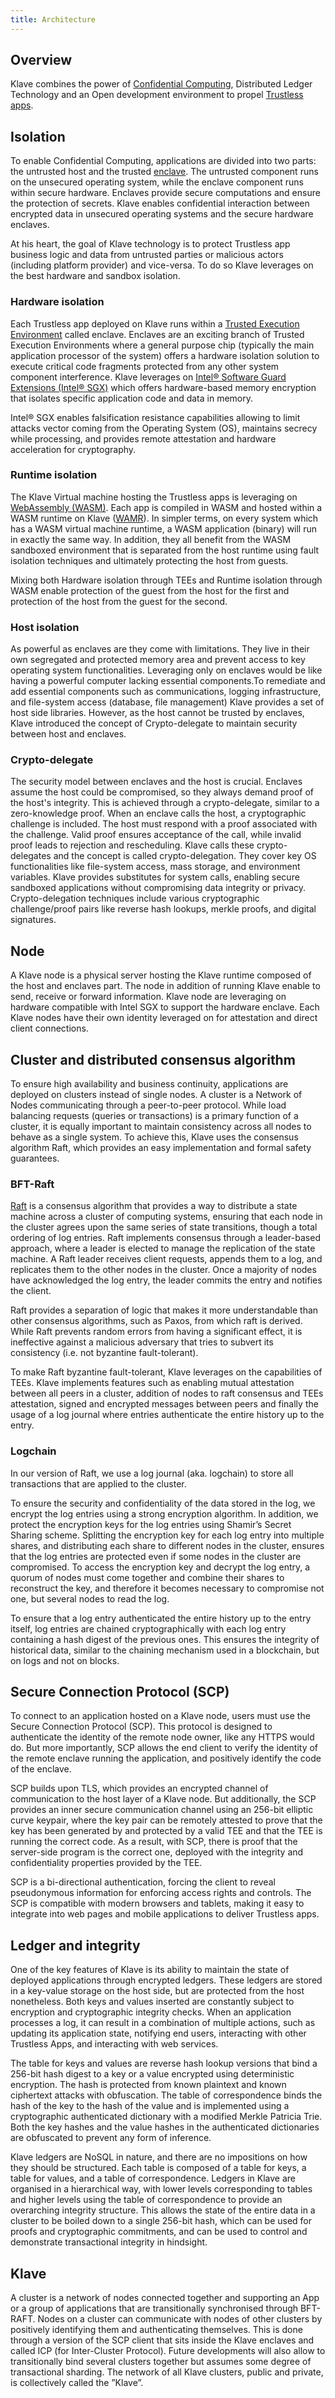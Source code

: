 ```yaml
---
title: Architecture
---
```


## Overview

Klave combines the power of [Confidential Computing](/learn/confidential-computing/overview), Distributed Ledger Technology and an Open development environment to propel [Trustless apps](/trustless-app).

## Isolation

To enable Confidential Computing, applications are divided into two parts: the untrusted host and the trusted [enclave](/learn/confidential-computing/tee#enclave). The untrusted component runs on the unsecured operating system, while the enclave component runs within secure hardware. Enclaves provide secure computations and ensure the protection of secrets. Klave enables confidential interaction between encrypted data in unsecured operating systems and the secure hardware enclaves.

At his heart, the goal of Klave technology is to protect Trustless app business logic and data from untrusted parties or malicious actors (including platform provider) and vice-versa. To do so Klave leverages on the best hardware and sandbox isolation.

### Hardware isolation

Each Trustless app deployed on Klave runs within a [Trusted Execution Environment](/learn/confidential-computing/tee) called enclave. Enclaves are an exciting branch of Trusted Execution Environments where a general purpose chip (typically the main application processor of the system) offers a hardware isolation solution to execute critical code fragments protected from any other system component interference. Klave leverages on [Intel® Software Guard Extensions (Intel® SGX)](./confidential-computing/tee#intel-sgx) which offers hardware-based memory encryption that isolates specific application code and data in memory.

Intel® SGX enables falsification resistance capabilities allowing to limit attacks vector coming from the Operating System (OS), maintains secrecy while processing, and provides remote attestation and hardware acceleration for cryptography.

### Runtime isolation

The Klave Virtual machine hosting the Trustless apps is leveraging on [WebAssembly (WASM)](https://webassembly.org/). Each app is compiled in WASM and hosted within a WASM runtime on Klave ([WAMR](https://bytecodealliance.github.io/wamr.dev/)). In simpler terms, on every system which has a WASM virtual machine runtime, a WASM application (binary) will run in exactly the same way. In addition, they all benefit from the WASM sandboxed environment that is separated from the host runtime using fault isolation techniques and ultimately protecting the host from guests.

Mixing both Hardware isolation through TEEs and Runtime isolation through WASM enable protection of the guest from the host for the first and protection of the host from the guest for the second.

### Host isolation

As powerful as enclaves are they come with limitations. They live in their own segregated and protected memory area and prevent access to key operating system functionalities. Leveraging only on enclaves would be like having a powerful computer lacking essential components.To remediate and add essential components such as communications, logging infrastructure, and file-system access (database, file management) Klave provides a set of host side libraries. However, as the host cannot be trusted by enclaves, Klave introduced the concept of Crypto-delegate to maintain security between host and enclaves.

### Crypto-delegate

The security model between enclaves and the host is crucial. Enclaves assume the host could be compromised, so they always demand proof of the host's integrity. This is achieved through a crypto-delegate, similar to a zero-knowledge proof. When an enclave calls the host, a cryptographic challenge is included. The host must respond with a proof associated with the challenge. Valid proof ensures acceptance of the call, while invalid proof leads to rejection and rescheduling. Klave calls these crypto-delegates and the concept is called crypto-delegation. They cover key OS functionalities like file-system access, mass storage, and environment variables. Klave provides substitutes for system calls, enabling secure sandboxed applications without compromising data integrity or privacy. Crypto-delegation techniques include various cryptographic challenge/proof pairs like reverse hash lookups, merkle proofs, and digital signatures.

## Node

A Klave node is a physical server hosting the Klave runtime composed of the host and enclaves part. The node in addition of running Klave enable to send, receive or forward information. Klave node are leveraging on hardware compatible with Intel SGX to support the hardware enclave. Each Klave nodes have their own identity leveraged on for attestation and direct client connections.

## Cluster and distributed consensus algorithm

To ensure high availability and business continuity, applications are deployed on clusters instead of single nodes. A cluster is a Network of Nodes communicating through a peer-to-peer protocol. While load balancing requests (queries or transactions) is a primary function of a cluster, it is equally important to maintain consistency across all nodes to behave as a single system. To achieve this, Klave uses the consensus algorithm Raft, which provides an easy implementation and formal safety guarantees.

### BFT-Raft

[Raft](https://raft.github.io/) is a consensus algorithm that provides a way to distribute a state machine across a cluster of computing systems, ensuring that each node in the cluster agrees upon the same series of state transitions, though a total ordering of log entries. Raft implements consensus through a leader-based approach, where a leader is elected to manage the replication of the state machine. A Raft leader receives client requests, appends them to a log, and replicates them to the other nodes in the cluster. Once a majority of nodes have acknowledged the log entry, the leader commits the entry and notifies the client.

Raft provides a separation of logic that makes it more understandable than other consensus algorithms, such as Paxos, from which raft is derived. While Raft prevents random errors from having a significant effect, it is ineffective against a malicious adversary that tries to subvert its consistency (i.e. not byzantine fault-tolerant).

To make Raft byzantine fault-tolerant, Klave leverages on the capabilities of TEEs. Klave implements features such as enabling mutual attestation between all peers in a cluster, addition of nodes to raft consensus and TEEs attestation, signed and encrypted messages between peers and finally the usage of a log journal where entries authenticate the entire history up to the entry.

### Logchain

In our version of Raft, we use a log journal (aka. logchain) to store all transactions that are applied to the cluster.

To ensure the security and confidentiality of the data stored in the log, we encrypt the log entries using a strong encryption algorithm. In addition, we protect the encryption keys for the log entries using Shamir’s Secret Sharing scheme. Splitting the encryption key for each log entry into multiple shares, and distributing each share to different nodes in the cluster, ensures that the log entries are protected even if some nodes in the cluster are compromised. To access the encryption key and decrypt the log entry, a quorum of nodes must come together and combine their shares to reconstruct the key, and therefore it becomes necessary to compromise not one, but several nodes to read the log.

To ensure that a log entry authenticated the entire history up to the entry itself, log entries are chained cryptographically with each log entry containing a hash digest of the previous ones. This ensures the integrity of historical data, similar to the chaining mechanism used in a blockchain, but on logs and not on blocks.

## Secure Connection Protocol (SCP)

To connect to an application hosted on a Klave node, users must use the Secure Connection Protocol (SCP). This protocol is designed to authenticate the identity of the remote node owner, like any HTTPS would do. But more importantly, SCP allows the end client to verify the identity of the remote enclave running the application, and positively identify the code of the enclave.

SCP builds upon TLS, which provides an encrypted channel of communication to the host layer of a Klave node. But additionally, the SCP provides an inner secure communication channel using an 256-bit elliptic curve keypair, where the key pair can be remotely attested to prove that the key has been generated by and protected by a valid TEE and that the TEE is running the correct code. As a result, with SCP, there is proof that the server-side program is the correct one, deployed with the integrity and confidentiality properties provided by the TEE.

SCP is a bi-directional authentication, forcing the client to reveal pseudonymous information for enforcing access rights and controls. The SCP is compatible with modern browsers and tablets, making it easy to integrate into web pages and mobile applications to deliver Trustless apps.

## Ledger and integrity

One of the key features of Klave is its ability to maintain the state of deployed applications through encrypted ledgers. These ledgers are stored in a key-value storage on the host side, but are protected from the host nonetheless. Both keys and values inserted are constantly subject to encryption and cryptographic integrity checks. When an application processes a log, it can result in a combination of multiple actions, such as updating its application state, notifying end users, interacting with other Trustless Apps, and interacting with web services.

The table for keys and values are reverse hash lookup versions that bind a 256-bit hash digest to a key or a value encrypted using deterministic encryption. The hash is protected from known plaintext and known ciphertext attacks with obfuscation. The table of correspondence binds the hash of the key to the hash of the value and is implemented using a cryptographic authenticated dictionary with a modified Merkle Patricia Trie. Both the key hashes and the value hashes in the authenticated dictionaries are obfuscated to prevent any form of inference.

Klave ledgers are NoSQL in nature, and there are no impositions on how they should be structured. Each table is composed of a table for keys, a table for values, and a table of correspondence. Ledgers in Klave are organised in a hierarchical way, with lower levels corresponding to tables and higher levels using the table of correspondence to provide an overarching integrity structure. This allows the state of the entire data in a cluster to be boiled down to a single 256-bit hash, which can be used for proofs and cryptographic commitments, and can be used to control and demonstrate transactional integrity in hindsight.

## Klave

A cluster is a network of nodes connected together and supporting an App or a group of applications that are transitionally synchronised through BFT-RAFT. Nodes on a cluster can communicate with nodes of other clusters by positively identifying them and authenticating themselves. This is done through a version of the SCP client that sits inside the Klave enclaves and called ICP (for Inter-Cluster Protocol). Future developments will also allow to transitionally bind several clusters together but assumes some degree of transactional sharding. The network of all Klave clusters, public and private, is collectively called the ”Klave”.
